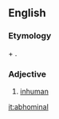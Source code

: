 ==English==

===Etymology===
{{eyl|la|en}} {{m|la|ab||away from}} + {{m|la|homo|hominis|man}}.

===Adjective===
{{en-adj}} {{term-context|obsolete|lang=en}}

# [[inhuman]]

[[it:abhominal]]
